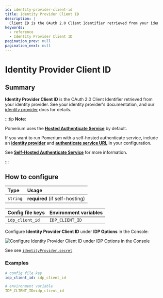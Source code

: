 ```yaml
---
id: identity-provider-client-id
title: Identity Provider Client ID
description: |
  Client ID is the OAuth 2.0 Client Identifier retrieved from your identity provider.
keywords:
  - reference
  - Identity Provider Client ID
pagination_prev: null
pagination_next: null
---
```



# Identity Provider Client ID

## Summary

**Identity Provider Client ID** is the OAuth 2.0 Client Identifier retrieved from your identity provider. See your identity provider's documentation, and our [identity provider](/docs/identity-providers/) docs for details.

:::tip **Note:**

Pomerium uses the [**Hosted Authenticate Service**](/docs/capabilities/hosted-authenticate-service) by default.

If you want to run Pomerium with a self-hosted authenticate service, include an [**identity provider**](/docs/identity-providers) and [**authenticate service URL**](/docs/reference/authenticate-service-url) in your configuration.

See [**Self-Hosted Authenticate Service**](/docs/capabilities/self-hosted-authenticate-service) for more information.

:::

## How to configure

| **Type** | **Usage** |
| :--- | :--- |
| `string` | **required** (if self-hosting) |

<Tabs>
<TabItem value="Core" label="Core">

| **Config file keys** | **Environment variables** |
| :--- | :--- |
| `idp_client_id` | `IDP_CLIENT_ID` |

</TabItem>
<TabItem value="Enterprise" label="Enterprise">

Configure **Identity Provider Client ID** under **IDP Options** in the Console:

![Configure Identity Provider Client ID under IDP Options in the Console](./img/idp_options/idp-options-console.png)

</TabItem>
<TabItem value="Kubernetes" label="Kubernetes">

See see [`identityProvider.secret`](/docs/deploying/k8s/reference#identityprovider)

</TabItem>
</Tabs>

### Examples

```yaml
# config file key
idp_client_id: idp_client_id

# environment variable
IDP_CLIENT_ID=idp_client_id
```
